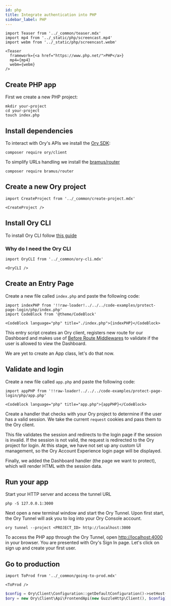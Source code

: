 ```yaml
---
id: php
title: Integrate authentication into PHP
sidebar_label: PHP
---
```


```mdx-code-block
import Teaser from '../_common/teaser.mdx'
import mp4 from '../_static/php/screencast.mp4'
import webm from '../_static/php/screencast.webm'

<Teaser
  framework={<a href="https://www.php.net/">PHP</a>}
  mp4={mp4}
  webm={webm}
/>
```

## Create PHP app

First we create a new PHP project:

```shell
mkdir your-project
cd your-project
touch index.php
```

## Install dependencies

To interact with Ory's APIs we install the [Ory SDK](https://packagist.org/packages/ory/client):

```shell
composer require ory/client
```

To simplify URLs handling we install the [bramus/router](https://packagist.org/packages/bramus/router)

```shell
composer require bramus/router
```

## Create a new Ory project

```mdx-code-block
import CreateProject from '../_common/create-project.mdx'

<CreateProject />
```

## Install Ory CLI

To install Ory CLI follow [this guide](https://www.ory.sh/docs/guides/ory-cli-install-use)

### Why do I need the Ory CLI

```mdx-code-block
import OryCLI from '../_common/ory-cli.mdx'

<OryCLI />
```

## Create an Entry Page

Create a new file called `index.php` and paste the following code:

```mdx-code-block
import indexPHP from '!!raw-loader!../../../code-examples/protect-page-login/php/index.php'
import CodeBlock from '@theme/CodeBlock'

<CodeBlock language="php" title="./index.php">{indexPHP}</CodeBlock>
```

This entry script creates an Ory client, registers new route for our Dashboard and makes use of
[Before Route Middlewares](https://github.com/bramus/router#before-router-middlewares) to validate if the user is allowed to view
the Dashboard.

We are yet to create an App class, let's do that now.

## Validate and login

Create a new file called `app.php` and paste the following code:

```mdx-code-block
import appPHP from '!!raw-loader!../../../code-examples/protect-page-login/php/app.php'

<CodeBlock language="php" title="app.php">{appPHP}</CodeBlock>
```

Create a handler that checks with your Ory project to determine if the user has a valid session. We take the current `request`
cookies and pass them to the Ory client.

This file validates the session and redirects to the login page if the session is invalid. If the session is not valid, the
request is redirected to the Ory project for login. At this stage, we have not set up any custom UI management, so the Ory Account
Experience login page will be displayed.

Finally, we added the Dashboard handler (the page we want to protect), which will render HTML with the session data.

## Run your app

Start your HTTP server and access the tunnel URL

```shell
php -S 127.0.0.1:3000
```

Next open a new terminal window and start the Ory Tunnel. Upon first start, the Ory Tunnel will ask you to log into your Ory
Console account.

```shell
ory tunnel --project <PROJECT_ID> http://localhost:3000
```

To access the PHP app through the Ory Tunnel, open [http://localhost:4000](http://localhost:4000) in your browser. You are presented
with Ory's Sign In page. Let's click on sign up and create your first user.

## Go to production

```mdx-code-block
import ToProd from '../_common/going-to-prod.mdx'

<ToProd />
```

```php
$config = Ory\Client\Configuration::getDefaultConfiguration()->setHost("https://ory.example.org"));
$ory = new Ory\Client\Api\FrontendApi(new GuzzleHttp\Client(), $config);
```
